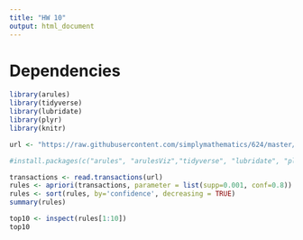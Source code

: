 ```yaml
---
title: "HW 10"
output: html_document
---
```


# Dependencies

```r
library(arules)
library(tidyverse)
library(lubridate)
library(plyr)
library(knitr)
```

```r
url <- "https://raw.githubusercontent.com/simplymathematics/624/master/homework/HW10/GroceryDataSet.csv"

#install.packages(c("arules", "arulesViz","tidyverse", "lubridate", "plyr", "knitr"), dependencies = TRUE)

transactions <- read.transactions(url)
rules <- apriori(transactions, parameter = list(supp=0.001, conf=0.8))
rules <- sort(rules, by='confidence', decreasing = TRUE)
summary(rules)
```

```r
top10 <- inspect(rules[1:10])
top10
```
